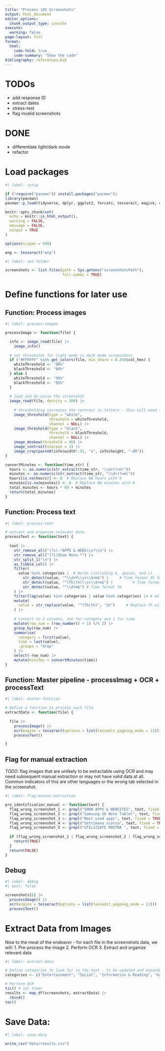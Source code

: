 ```yaml
---
title: "Process iOS Screenshots"
output: html_document
editor_options: 
  chunk_output_type: console
execute: 
  warning: false
page-layout: full
format:
  html:
    code-fold: true
    code-summary: "Show the code"
bibliography: references.bib
---
```


# TODOs
- add response ID
- extract dates
- stress-test
- flag invalid screenshots

# DONE
- differentiate light/dark mode
- refactor

# Load packages

```r
#| label: setup

if (!require("pacman")) install.packages("pacman");
library(pacman)
pacman::p_load(tidyverse, dplyr, ggplot2, forcats, tesseract, magick, colorfindr, janitor, tictoc)

knitr::opts_chunk$set(
  echo = knitr::is_html_output(),
  warning = FALSE,
  message = FALSE,
  output = TRUE
)

options(scipen = 999)

eng <- tesseract("eng")
```

```r
#| label: set-folder

screenshots <- list.files(path = Sys.getenv("screenshotsPath"), 
                          full.names = TRUE)
```

# Define functions for later use

## Function: Process images

```r
#| label: process-images

processImage <- function(file) {

  info <- image_read(file) |> 
    image_info()
  
  # set thresholds for light mode vs dark mode screenshots
  if ("#FFFFFF" %in% get_colors(file, min_share = 0.30)$col_hex) {
    whiteThreshold <- "90%"
    blackThreshold <- "80%"
  } else {
    whiteThreshold <- "30%"
    blackThreshold <- "95%"
  }
  
  # load and de-noise the screenshot 
  image_read(file, density = 300) |> 
    
    # thresholding increases the contrast in letters - this will need to be adjusted for light vs. dark mode screenshots
    image_threshold(type = "white",
                    threshold = whiteThreshold,
                    channel = NULL) |>
    image_threshold(type = "black",
                    threshold = blackThreshold,
                    channel = NULL) |>
    image_deskew(threshold = 40) |> 
    image_contrast(sharpen = 1) |> 
    image_crop(paste0(info$width*.91, "x", info$height, "-80"))
}

convertMinutes <- function(time_str) {
  hours <- as.numeric(str_extract(time_str, "\\d+(?=h)"))
  minutes <- as.numeric(str_extract(time_str, "\\d+(?=m)"))
  hours[is.na(hours)] <- 0  # Replace NA hours with 0
  minutes[is.na(minutes)] <- 0  # Replace NA minutes with 0
  total_minutes <- hours * 60 + minutes
  return(total_minutes)
}
```

## Function: Process text

```r
#| label: process-text

# extract and organize relevant data
processText <- function(text) {
  
  text |> 
    str_remove_all("(?s).*APPS & WEBS\\s*\\n") |> 
    str_remove_all("(?i)Show More.*") |> 
    str_split_1("\n") |> 
    as_tibble_col() |> 
    filter(
      value %in% categories |  # Words (including &, spaces, and \)
        str_detect(value, "^\\d+h\\s+\\d+m$") |     # Time format Xh Ym
        str_detect(value, "^(Th|th)\\s+\\d+m$") |         # Time format Th Ym
        str_detect(value, "^\\d+m$") # Time format Ym
    ) |> 
    filter(lag(value) %in% categories | value %in% categories) |> # only keep the timestamps that match up with the categories
    mutate(
      value = str_replace(value, "^(Th|th)", "1h")     # Replace Th with 1h
    ) |> 
    
    # convert to 2 columns, one for category and 1 for time
    mutate(row_num = (row_number() + 1) %/% 2) |> 
    group_by(row_num) |> 
    summarise(
      category = first(value),
      time = last(value),
      .groups = "drop"
    ) |> 
    select(-row_num) |> 
    mutate(minutes = convertMinutes(time))
}
```

## Function: Master pipeline - processImag + OCR + processText

```r
#| label: master-function

# Define a function to process each file
extractData <- function(file) {
  
  file |> 
    processImage() |> 
    ocr(engine = tesseract(options = list(tessedit_pageseg_mode = 11))) |> 
    processText()

}
```


## Flag for manual extraction

*TODO*: flag images that are unlikely to be extractable using OCR and may need subsequent manual extraction or may not have valid data at all. Common indicators of this are other languages or the wrong tab selected in the screenshot.

```r
#| label: flag-manual-extraction

pre_identification_manual <- function(text) {
  flag_wrong_screenshot_1 <- grepl("SHOW APPS & WEBSITES", text, fixed = TRUE) #reason 1
  flag_wrong_screenshot_2 <- grepl("Samsung S6 Note Tablet", text, fixed = TRUE) #reason 2
  flag_wrong_screenshot_3 <- grepl("Most used apps", text, fixed = TRUE) #reason 3
  flag_wrong_screenshot_4 <- grepl("Settimana scorsa", text, fixed = TRUE) #spanish 1
  flag_wrong_screenshot_5 <- grepl("UTILIZZATE MOSTRA ", text, fixed = TRUE) #spanish 2
  
  if (flag_wrong_screenshot_1 | flag_wrong_screenshot_2 | flag_wrong_screenshot_3 | flag_wrong_screenshot_4){
    return(TRUE)
  }
  return(FALSE)
}
```

## Debug

```r
#| label: debug
#| eval: false

screenshots[6] |>
  processImage() |>
  ocr(engine = tesseract(options = list(tessedit_pageseg_mode = 11))) |>
  processText()

```


# Extract Data from Images

Now to the meat of the endeavor - for each file in the screenshots data, we will:
1. Pre-process the image
2. Perform OCR
3. Extract and organize relevant data

```r
#| label: extract-data

# Define categories to look for in the text - to be updated and expanded in light of new categories, OCR errors, and so on
categories <- c("Entertainment", "Social", "Information & Reading", "Games", "Productivity & Finance", "Travel", "Other")

# Perform OCR
tic() # set timer
results <- map_df(screenshots, extractData) |> 
  rbind()
toc()
```

# Save Data:

```r
#| label: save-data

write_csv("data/results.csv")
```
